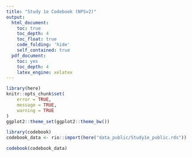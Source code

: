 ```yaml
---
title: "Study 1e Codebook (NPSv2)"
output:
  html_document:
    toc: true
    toc_depth: 4
    toc_float: true
    code_folding: 'hide'
    self_contained: true
  pdf_document:
    toc: yes
    toc_depth: 4
    latex_engine: xelatex
---
```



```r
library(here)
knitr::opts_chunk$set(
	error = TRUE,
	message = TRUE,
	warning = TRUE
)
ggplot2::theme_set(ggplot2::theme_bw())

```


```r
library(codebook)
codebook_data <- rio::import(here("data_public/Study1e_public.rds"))
```



```r
codebook(codebook_data)
```
